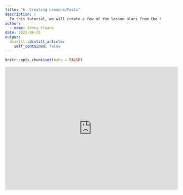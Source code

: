 ```yaml
---
title: "6. Creating Lessons/Posts"
description: |
  In this tutorial, we will create a few of the lesson plans from the R-Girls website. Specifically, we will create the "My 1st R Markdown Lesson" and two of the Math lessons. 
author:
  - name: Jenny Sloane
date: 2022-06-25
output:
  distill::distill_article:
    self_contained: false
---
```



```r
knitr::opts_chunk$set(echo = FALSE)
```

<iframe width="560" height="400" src="https://www.youtube.com/embed/b7TLIX6z1JQ" title="YouTube video player" frameborder="0" allow="accelerometer; autoplay; clipboard-write; encrypted-media; gyroscope; picture-in-picture" allowfullscreen></iframe>
